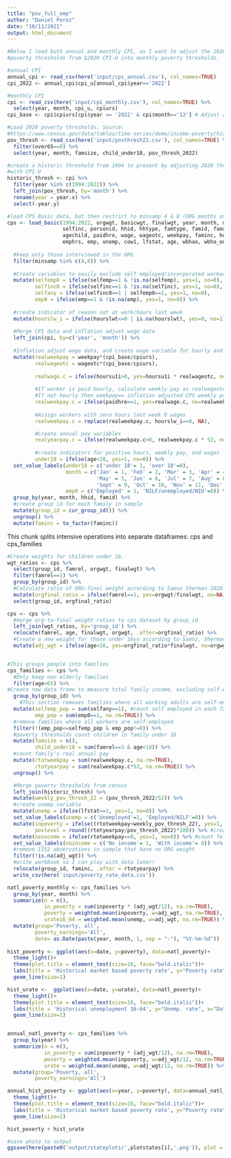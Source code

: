 ```yaml
---
title: "pov_full_emp"
author: "Daniel Perez"
date: "10/11/2021"
output: html_document
---
```



```r

#Below I load both annual and monthly CPI, as I want to adjust the 2020 annual
#poverty thresholds from $2020 CPI-U into monthly poverty thresholds.

#annual CPI
annual_cpi <- read_csv(here('input/cpi_annual.csv'), col_names=TRUE)
cpi_2022 <- annual_cpi$cpi_u[annual_cpi$year=='2022']

#monthly CPI
cpi <- read_csv(here('input/cpi_monthly.csv'), col_names=TRUE) %>% 
  select(year, month, cpi_u, cpiurs)
cpi_base <- cpi$cpiurs[cpi$year == '2022' & cpi$month=='12'] # Adjust all to December 2022 $

#Load 2020 poverty thresholds. Source:
#https://www.census.gov/data/tables/time-series/demo/income-poverty/historical-poverty-thresholds.html
pov_thresh <- read_csv(here('input/povthresh22.csv'), col_names=TRUE) %>%
  filter(over65==0) %>% 
  select(year, month, famsize, child_under18, pov_thresh_2022)

#create a historic threshold from 1994 to present by adjusting 2020 thresholds
#with CPI-U
historic_thresh <- cpi %>%
  filter(year %in% c(1994:2022)) %>% 
  left_join(pov_thresh, by='month') %>%
  rename(year = year.x) %>% 
  select(-year.y)

```


```r

#load CPS Basic data, but then restrict to minsamp 4 & 8 (ORG months only)
cps <- load_basic(1994:2022, orgwgt, basicwgt, finalwgt, year, month, minsamp, selfemp,
                  selfinc, personid, hhid, hhtype, famtype, famid, famrel, ownchild,
                  agechild, paidhre, wage, wageotc, weekpay, faminc, hourslwt, hourslw1, hoursu1i,
                  emphrs, emp, unemp, cow1, lfstat, age, wbhao, wbho_only, faminc) %>% 
  
  #keep only those interviewed in the ORG
  filter(minsamp %in% c(4,8)) %>%
  
  #Create variables to easily exclude self employed/incorporated workers
  mutate(selfemp0 = ifelse(selfemp==1 & !is.na(selfemp), yes=1, no=0),
         selfinc0 = ifelse(selfinc==1 & !is.na(selfinc), yes=1, no=0),
         selfany = ifelse(selfinc0==1 | selfemp0==1, yes=1, no=0),
         emp0 = ifelse(emp==1 & !is.na(emp), yes=1, no=0)) %>%
  
  #create indicator of reason not at work/hours last week
  mutate(hourslw_i = ifelse(hourslwt<=0 | is.na(hourslwt), yes=0, no=1)) %>% 
  
  #Merge CPI data and inflation adjust wage data
  left_join(cpi, by=c('year', 'month')) %>% 
  
  #Inflation adjust wage data, and create wage variable for hourly and salaried workers.
  mutate(realweekpay = weekpay*(cpi_base/cpiurs),
         realwageotc = wageotc*(cpi_base/cpiurs),
         
         realwage.c = ifelse(hoursu1i>0, yes=hoursu1i * realwageotc, no = NA),
         
         #If worker is paid hourly, calculate weekly pay as realwageotc*hoursu1i. 
         #If not hourly then weekpay== inflation adjusted CPS weekly pay variable.
         realweekpay.c = ifelse(paidhre==1, yes=realwage.c, no=realweekpay),
         
         #Assign workers with zero hours last week 0 wages
         realweekpay.c = replace(realweekpay.c, hourslw_i==0, NA),

         #Create annual pay variables
         realyearpay.c = ifelse(realweekpay.c>0, realweekpay.c * 52, no=NA),
         
         #create indicators for positive hours, weekly pay, and wages
         under18 = ifelse(age<18, yes=1, no=0)) %>% 
  set_value_labels(under18 = c('under 18'= 1, 'over 18'=0),
                   month = c('Jan' = 1, 'Feb' = 2, 'Mar' = 3, 'Apr' = 4,
                             'May' = 5, 'Jun' = 6, 'Jul' = 7, 'Aug' = 8,
                             'Sept' = 9, 'Oct' = 10, 'Nov' = 11, 'Dec' = 12),
                   emp0 = c('Employed' = 1, 'NILF/unemployed/NIU'=0)) %>% 
  group_by(year, month, hhid, famid) %>% 
  #create group id for each family in sample
  mutate(group_id = cur_group_id()) %>% 
  ungroup() %>% 
  mutate(faminc = to_factor(faminc))

```

This chunk splits intensive operations into separate dataframes: cps and cps_families

```r

#Create weights for children under 16. 
wgt_ratios <- cps %>% 
  select(group_id, famrel, orgwgt, finalwgt) %>% 
  filter(famrel==1) %>% 
  group_by(group_id) %>% 
  #Calculate ratio of ORG:final weight according to Saenz Sherman 2020.
  mutate(orgfinal_ratio = ifelse(famrel==1, yes=orgwgt/finalwgt, no=NA)) %>% 
  select(group_id, orgfinal_ratio)

cps <- cps %>%
  #merge org-to-final weight ratios to cps dataset by group_id
  left_join(wgt_ratios, by='group_id') %>% 
  relocate(famrel, age, finalwgt, orgwgt, .after=orgfinal_ratio) %>% 
  #Create a new weight for those under 16yo according to Saenz, Sherman 2020.
  mutate(adj_wgt = ifelse(age<16, yes=orgfinal_ratio*finalwgt, no=orgwgt))


#This groups people into families
cps_families <- cps %>% 
  #Only keep non elderly families
  filter(age<65) %>% 
#Create new data frame to measure total family income, excluding self-employed, self-incorporated families
  group_by(group_id) %>%
    #This section removes families where all working adults are self-employed
  mutate(selfemp_pop = sum(selfany==1), #count self employed in each family
         emp_pop = sum(emp0==1, na.rm=TRUE)) %>%
  #remove families where all workers are self-employed
  filter(!(emp_pop<=selfemp_pop & emp_pop!=0)) %>% 
  #poverty thresholds count children in family under 18
  mutate(famsize = n(),
         child_under18 = sum(famrel==3 & age<18)) %>% 
  #count family's real annual pay
  mutate(rtotweekpay = sum(realweekpay.c, na.rm=TRUE),
         rtotyearpay = sum(realweekpay.c*52, na.rm=TRUE)) %>% 
  ungroup() %>% 

  #Merge poverty thresholds from census
  left_join(historic_thresh) %>% 
  mutate(weekly_pov_thresh_22 = (pov_thresh_2022/52)) %>%
  #create unemp variable
  mutate(unemp = ifelse(lfstat==2, yes=1, no=0)) %>%
  set_value_labels(unemp = c('Unemployed'=1, 'Employed/NILF'=0)) %>% 
  mutate(inpoverty = ifelse((rtotweekpay<weekly_pov_thresh_22), yes=1, no=0), #Create an indicator for folks in poverty
         povlevel = round((rtotyearpay/pov_thresh_2022)*100)) %>% #create poverty measure
  mutate(noincome = ifelse(rtotweekpay==0, yes=1, no=0)) %>% #count folks w/no income
  set_value_labels(noincome = c('No income'= 1, 'With income'= 0)) %>% 
  #remove 1152 observations in sample that have no ORG weight
  filter(!is.na(adj_wgt)) %>% 
  #write workbook so I can play with data later!
  relocate(group_id, faminc, .after = rtotyearpay) %>% 
  write_csv(here('input/poverty_rate_data.csv'))

```

```r

natl_poverty_monthly <- cps_families %>% 
  group_by(year, month) %>% 
  summarize(n = n(),
            in_poverty = sum(inpoverty * (adj_wgt/12), na.rm=TRUE),
            poverty = weighted.mean(inpoverty, w=adj_wgt, na.rm=TRUE),
            urate16_64 = weighted.mean(unemp, w=adj_wgt, na.rm=TRUE)) %>%
  mutate(group='Poverty, all',
         poverty_earnings='All',
         date= as.Date(paste(year, month, 1, sep = "-"), "%Y-%m-%d"))
    
hist_poverty <- ggplot(aes(x=date, y=poverty), data=natl_poverty)+
  theme_light()+
  theme(plot.title = element_text(size=16, face="bold.italic"))+
  labs(title = 'Historical market based poverty rate', y="Poverty rate", x="Date")+
  geom_line(size=1)

hist_urate <-  ggplot(aes(x=date, y=urate), data=natl_poverty)+
  theme_light()+
  theme(plot.title = element_text(size=16, face="bold.italic"))+
  labs(title = 'Historical unemployment 16-64', y="Unemp. rate", x="Date")+
  geom_line(size=1)


annual_natl_poverty <- cps_families %>% 
  group_by(year) %>% 
  summarize(n = n(),
            in_poverty = sum(inpoverty * (adj_wgt/12), na.rm=TRUE),
            poverty = weighted.mean(inpoverty, w=adj_wgt/12, na.rm=TRUE),
            urate = weighted.mean(unemp, w=adj_wgt/12, na.rm=TRUE)) %>%
  mutate(group='Poverty, all',
         poverty_earnings='All')

annual_hist_poverty <- ggplot(aes(x=year, y=poverty), data=annual_natl_poverty)+
  theme_light()+
  theme(plot.title = element_text(size=16, face="bold.italic"))+
  labs(title = 'Historical market based poverty rate', y="Poverty rate", x="Date")+
  geom_line(size=1)

hist_poverty + hist_urate

#save photo to output
ggsave(here(paste0('output/stateplots/',plotstates[i],'.png')), plot = last_plot(), dpi=300, width = 9, height = 5)


```





